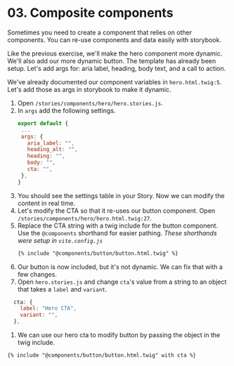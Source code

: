 # 03. Composite components

Sometimes you need to create a component that relies on other components. You can re-use components and data easily with storybook.

Like the previous exercise, we'll make the hero component more dynamic. We'll also add our more dynamic button. The template has already been setup. Let's add args for: aria label, heading, body text, and a call to action.

We've already documented our component variables in `hero.html.twig:5`. Let's add those as args in storybook to make it dynamic.

1. Open `/stories/components/hero/hero.stories.js`.
1. In `args` add the following settings.
   ```js
   export default {
    ...
    args: {
      aria_label: "",
      heading_alt: "",
      heading: "",
      body: "",
      cta: "",
    },
   }
   ```
1. You should see the settings table in your Story. Now we can modify the content in real time.
1. Let's modify the CTA so that it re-uses our button component. Open `/stories/components/hero/hero.html.twig:27`.
1. Replace the CTA string with a twig include for the button component. Use the `@components` shorthand for easier pathing. _These shorthands were setup in `vite.config.js`_
   ```html
   {% include "@components/button/button.html.twig" %}
   ```
1. Our button is now included, but it's not dynamic. We can fix that with a few changes.
1. Open `hero.stories.js` and change `cta`'s value from a string to an object that takes a `label` and `variant`.

```js
  cta: {
    label: "Hero CTA",
    variant: "",
  },
```

1. We can use our hero cta to modify button by passing the object in the twig include.

```html
{% include "@components/button/button.html.twig" with cta %}
```
